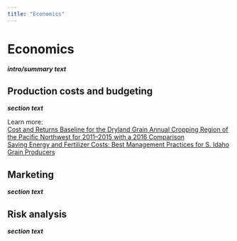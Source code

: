 ```yaml
---
title: "Economics"
---
```


# Economics
***intro/summary text***

## Production costs and budgeting
***section text***

Learn more:  
[Cost and Returns Baseline for the Dryland Grain Annual Cropping Region of the Pacific Northwest for 2011–2015 with a 2016 Comparison](https://www.uidaho.edu/extension/publications/publication-detail?id=pnw0701)  
[Saving Energy and Fertilizer Costs: Best Management Practices for S. Idaho Grain Producers](https://www.uidaho.edu/-/media/UIdaho-Responsive/Files/Extension/publications/cis/cis1127.pdf)

## Marketing
***section text***

## Risk analysis
***section text***

